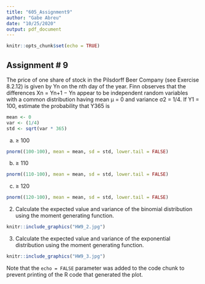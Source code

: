 ```yaml
---
title: "605_Assignment9"
author: "Gabe Abreu"
date: "10/25/2020"
output: pdf_document
---
```


```r
knitr::opts_chunk$set(echo = TRUE)
```

## Assignment # 9

The price of one share of stock in the Pilsdorff Beer Company (see Exercise 8.2.12) is given by Yn on the nth day of the year. Finn observes that
the differences Xn = Yn+1 − Yn appear to be independent random variables with a common distribution having mean µ = 0 and variance σ2 = 1/4. If Y1 = 100, estimate the probability that Y365 is

```r
mean <- 0
var <- (1/4)
std <- sqrt(var * 365)
```

(a) ≥ 100
```r
pnorm((100-100), mean = mean, sd = std, lower.tail = FALSE)
```

(b) ≥ 110
```r
pnorm((110-100), mean = mean, sd = std, lower.tail = FALSE)
```

(c) ≥ 120
```r
pnorm((120-100), mean = mean, sd = std, lower.tail = FALSE)
```

2.
Calculate the expected value and variance of the binomial distribution using the moment generating function.

```r
knitr::include_graphics("HW9_2.jpg")
```

3.
Calculate the expected value and variance of the exponential distribution using the moment generating function.
```r
knitr::include_graphics("HW9_3.jpg")
```
Note that the `echo = FALSE` parameter was added to the code chunk to prevent printing of the R code that generated the plot.
